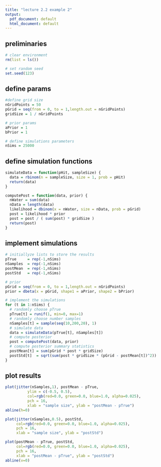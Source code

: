 ```yaml
---
title: "lecture 2.2 example 2"
output:
  pdf_document: default
  html_document: default
---
```


## preliminaries
```r
# clear environment
rm(list = ls())

# set random seed
set.seed(123)
```

## define params 
```r
#define grid size
nGridPoints = 50
pGrid = seq(from = 0, to = 1,length.out = nGridPoints)
gridSize = 1 / nGridPoints

# prior params
aPrior = 1
bPrior = 1

# define simulations parameters
nSims = 25000

```

## define simulation functions
```r
simulateData = function(pHit, sampleSize) {
  data = rbinom(n = sampleSize, size = 1, prob = pHit)
  return(data)
}

computePost = function(data, prior) {
  nWater = sum(data)
  nData = length(data)
  likelihood = dbinom(x = nWater, size = nData, prob = pGrid)
  post = likelihood * prior
  post = post / ( sum(post) * gridSize )
  return(post)
}
```

## implement simulations
```r
# initiallyze lists to store the results
pTrue     = rep(-1,nSims)
nSamples  = rep(-1,nSims)
postMean  = rep(-1,nSims)
postStd   = rep(-1,nSims)

# prior
pGrid = seq(from = 0, to = 1,length.out = nGridPoints)
prior = dbeta(x = pGrid, shape1 = aPrior, shape2 = bPrior)

# implement the simulations
for (t in 1:nSims) {
  # randomly choose pTrue
  pTrue[t] = runif(1, min=0, max=1)
  # randomly choose number samples
  nSamples[t] = sample(seq(10,200,20), 1)
  # simulate data
  data = simulateData(pTrue[t], nSamples[t])
  # compute posterior
  post = computePost(data, prior)
  # compute posterior summary statistics
  postMean[t] = sum(pGrid * post * gridSize)
  postStd[t]  = sqrt(sum(post * gridSize * (pGrid - postMean[t])^2))
}

```

## plot results
```r
plot(jitter(nSamples,1), postMean - pTrue, 
          ylim = c(-0.5, 0.5), 
          col=rgb(red=0.0, green=0.0, blue=1.0, alpha=0.025), 
          pch = 16,
          xlab = "sample size", ylab = "postMean - pTrue")
abline(h=0)
```

```r
plot(jitter(nSamples,0.5), postStd, 
     col=rgb(red=0.0, green=0.0, blue=1.0, alpha=0.025), 
     pch = 16,
     xlab = "sample size", ylab = "postStd")
```

```r
plot(postMean - pTrue, postStd,
     col=rgb(red=0.0, green=0.0, blue=1.0, alpha=0.025), 
     pch = 16,
     xlab = "postMean - pTrue", ylab = "postStd")
abline(v=0)
```

